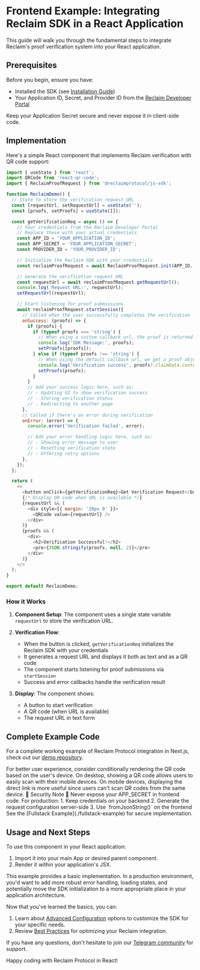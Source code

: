 
# Frontend Example: Integrating Reclaim SDK in a React Application

This guide will walk you through the fundamental steps to integrate Reclaim's proof verification system into your React application.

## Prerequisites

Before you begin, ensure you have:

- Installed the SDK (see [Installation Guide](./installation))
- Your Application ID, Secret, and Provider ID from the [Reclaim Developer Portal](https://dev.reclaimprotocol.org/)

<Callout type="warning">Keep your Application Secret secure and never expose it in client-side code.</Callout>

## Implementation

Here's a simple React component that implements Reclaim verification with QR code support:

```javascript
import { useState } from 'react';
import QRCode from 'react-qr-code';
import { ReclaimProofRequest } from '@reclaimprotocol/js-sdk';

function ReclaimDemo() {
  // State to store the verification request URL
  const [requestUrl, setRequestUrl] = useState('');
  const [proofs, setProofs] = useState([]);

  const getVerificationReq = async () => {
    // Your credentials from the Reclaim Developer Portal
    // Replace these with your actual credentials
    const APP_ID = 'YOUR_APPLICATION_ID';
    const APP_SECRET = 'YOUR_APPLICATION_SECRET';
    const PROVIDER_ID = 'YOUR_PROVIDER_ID';

    // Initialize the Reclaim SDK with your credentials
    const reclaimProofRequest = await ReclaimProofRequest.init(APP_ID, APP_SECRET, PROVIDER_ID);

    // Generate the verification request URL
    const requestUrl = await reclaimProofRequest.getRequestUrl();
    console.log('Request URL:', requestUrl);
    setRequestUrl(requestUrl);

    // Start listening for proof submissions
    await reclaimProofRequest.startSession({
      // Called when the user successfully completes the verification
      onSuccess: (proofs) => {
        if (proofs) {
          if (typeof proofs === 'string') {
            // When using a custom callback url, the proof is returned to the callback url and we get a message instead of a proof
            console.log('SDK Message:', proofs);
            setProofs([proofs]);
          } else if (typeof proofs !== 'string') {
            // When using the default callback url, we get a proof object in the response
            console.log('Verification success', proofs?.claimData.context);
            setProofs(proofs);
          }
        }
        // Add your success logic here, such as:
        // - Updating UI to show verification success
        // - Storing verification status
        // - Redirecting to another page
      },
      // Called if there's an error during verification
      onError: (error) => {
        console.error('Verification failed', error);

        // Add your error handling logic here, such as:
        // - Showing error message to user
        // - Resetting verification state
        // - Offering retry options
      },
    });
  };

  return (
    <>
      <button onClick={getVerificationReq}>Get Verification Request</button>
      {/* Display QR code when URL is available */}
      {requestUrl && (
        <div style={{ margin: '20px 0' }}>
          <QRCode value={requestUrl} />
        </div>
      )}
      {proofs && (
        <div>
          <h2>Verification Successful!</h2>
          <pre>{JSON.stringify(proofs, null, 2)}</pre>
        </div>
      )}
    </>
  );
}

export default ReclaimDemo;
```

### How it Works

1. **Component Setup**: The component uses a single state variable `requestUrl` to store the verification URL.

2. **Verification Flow**:

   - When the button is clicked, `getVerificationReq` initializes the Reclaim SDK with your credentials
   - It generates a request URL and displays it both as text and as a QR code
   - The component starts listening for proof submissions via `startSession`
   - Success and error callbacks handle the verification result

3. **Display**: The component shows:
   - A button to start verification
   - A QR code (when URL is available)
   - The request URL in text form

## Complete Example Code

For a complete working example of Reclaim Protocol integration in Next.js, check out our [demo repository](https://gitlab.reclaimprotocol.org/starterpacks/demo-js-sdk).

<Callout type="info">
  For better user experience, consider conditionally rendering the QR code based on the user's device. On desktop,
  showing a QR code allows users to easily scan with their mobile devices. On mobile devices, displaying the direct link
  is more useful since users can't scan QR codes from the same device.
</Callout>

<Callout type="warning">
  🚨 Security Note 🚨 Never expose your APP_SECRET in frontend code. For production: 1. Keep credentials on your backend
  2. Generate the request configuration server-side 3. Use `fromJsonString()` on the frontend See the [Fullstack
  Example](./fullstack-example) for secure implementation.
</Callout>

## Usage and Next Steps

To use this component in your React application:

1. Import it into your main App or desired parent component.
2. Render it within your application's JSX.

<Callout type="info">
  This example provides a basic implementation. In a production environment, you'd want to add more robust error
  handling, loading states, and potentially move the SDK initialization to a more appropriate place in your application
  architecture.
</Callout>

Now that you've learned the basics, you can:

1. Learn about [Advanced Configuration](../advance-configurations/advance-options) options to customize the SDK for your specific needs.
2. Review [Best Practices](./best-practices) for optimizing your Reclaim integration.

If you have any questions, don't hesitate to join our [Telegram community](https://t.me/protocolreclaim) for support.

Happy coding with Reclaim Protocol in React!

